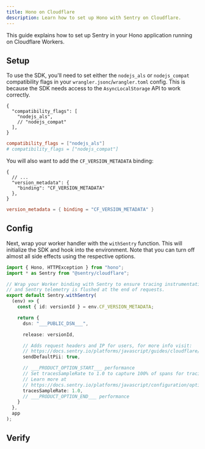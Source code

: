 ```yaml
---
title: Hono on Cloudflare
description: Learn how to set up Hono with Sentry on Cloudflare.
---
```


This guide explains how to set up Sentry in your Hono application running on Cloudflare Workers.

## Setup

To use the SDK, you'll need to set either the `nodejs_als` or `nodejs_compat` compatibility flags in your `wrangler.jsonc`/`wrangler.toml` config. This is because the SDK
needs access to the `AsyncLocalStorage` API to work correctly.

```jsonc {tabTitle:JSON} {filename:wrangler.jsonc}
{
  "compatibility_flags": [
    "nodejs_als",
    // "nodejs_compat"
  ],
}
```

```toml {tabTitle:Toml} {filename:wrangler.toml}
compatibility_flags = ["nodejs_als"]
# compatibility_flags = ["nodejs_compat"]
```

You will also want to add the `CF_VERSION_METADATA` binding:

```jsonc {tabTitle:JSON} {filename:wrangler.jsonc}
{
  // ...
  "version_metadata": {
    "binding": "CF_VERSION_METADATA"
  },
}
```

```toml {tabTitle:Toml} {filename:wrangler.toml}
version_metadata = { binding = "CF_VERSION_METADATA" }
```

## Config

Next, wrap your worker handler with the `withSentry` function. This will initialize the SDK and hook into the
environment. Note that you can turn off almost all side effects using the respective options.

```typescript {filename:index.ts}
import { Hono, HTTPException } from "hono";
import * as Sentry from "@sentry/cloudflare";

// Wrap your Worker binding with Sentry to ensure tracing instrumentation is enabled,
// and Sentry telemetry is flushed at the end of requests.
export default Sentry.withSentry(
  (env) => {
    const { id: versionId } = env.CF_VERSION_METADATA;

    return {
      dsn: "___PUBLIC_DSN___",

      release: versionId,

      // Adds request headers and IP for users, for more info visit:
      // https://docs.sentry.io/platforms/javascript/guides/cloudflare/configuration/options/#sendDefaultPii
      sendDefaultPii: true,

      // ___PRODUCT_OPTION_START___ performance
      // Set tracesSampleRate to 1.0 to capture 100% of spans for tracing.
      // Learn more at
      // https://docs.sentry.io/platforms/javascript/configuration/options/#traces-sample-rate
      tracesSampleRate: 1.0,
      // ___PRODUCT_OPTION_END___ performance
    }
  },
  app
);
```

<PlatformContent includePath="getting-started-config" platform="javascript.hono" />

## Verify

<PlatformContent includePath="getting-started-verify" platform="javascript.hono" />
